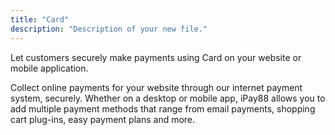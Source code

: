 ```yaml
---
title: "Card"
description: "Description of your new file."
---
```


Let customers securely make payments using Card on your website or mobile application.

Collect online payments for your website through our internet payment system, securely. Whether on a desktop or mobile app, iPay88 allows you to add multiple payment methods that range from email payments, shopping cart plug-ins, easy payment plans and more.
